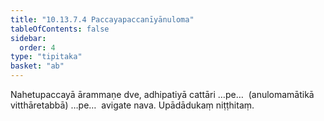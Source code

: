 ```yaml
---
title: "10.13.7.4 Paccayapaccanīyānuloma"
tableOfContents: false
sidebar:
  order: 4
type: "tipitaka"
basket: "ab"
---
```



<DynamicBreadcrumb />

<Division number="415">

<Paragraph number="3372">
Nahetupaccayā ārammaṇe dve, adhipatiyā cattāri …pe…  (anulomamātikā vitthāretabbā) …pe…  avigate nava.

</Paragraph>
</Division>

<Paragraph number="3373" type="center">
Upādādukaṃ niṭṭhitaṃ.
</Paragraph>